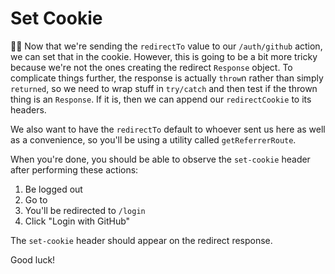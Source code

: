 # Set Cookie

👨‍💼 Now that we're sending the `redirectTo` value to our `/auth/github` action,
we can set that in the cookie. However, this is going to be a bit more tricky
because we're not the ones creating the redirect `Response` object. To
complicate things further, the response is actually `throw`n rather than simply
`returned`, so we need to wrap stuff in `try/catch` and then test if the thrown
thing is an `Response`. If it is, then we can append our `redirectCookie` to its
headers.

We also want to have the `redirectTo` default to whoever sent us here as well as
a convenience, so you'll be using a utility called `getReferrerRoute`.

When you're done, you should be able to observe the `set-cookie` header after
performing these actions:

1. Be logged out
1. Go to <LinkToApp to="/settings/profile" />
1. You'll be redirected to `/login`
1. Click "Login with GitHub"

The `set-cookie` header should appear on the redirect response.

Good luck!
